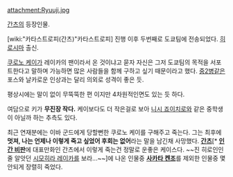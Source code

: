 attachment:Ryuuji.jpg

[[간츠]]의 등장인물.

[wiki:"카타스트로피(간츠)"카타스트로피] 진행 이후 두번째로 도쿄팀에 전송되었다. [[히로시마]] 출신.

[[쿠로노 케이]]가 레이카의 팬이라서 온 것이냐고 묻자 자신은 그저 도쿄팀의 목적을 서포트한다고 말하며 가능하면 많은 사람들을 함께 구하고 싶기 때문이라고 했다. [[중2병]]같은 포스와 날카로운 인상과는 달리 의외로 성격이 좋은 듯.

평상시에는 말이 없이 무뚝뚝한 편 이지만 4차원적인면도 있는 듯 하다.

여담으로 키가 '''무진장 작다.'''
케이보다도 더 작은걸로 보아 [[니시 죠이치로]]와 같은 중학생이 아닐까 하는 추측도 있다.

최근 연재분에는 이바 군드에게 당할뻔한 쿠로노 케이를 구해주고 죽는다. 그는 최후에
'''멋져, 나는 언제나 이렇게 죽고 싶었어 후회는 없어'''라는 말을 남긴채 사망했다. '''[[간츠]]'''[* '''[[인간 비판]]'''에 대표만화인 간츠에서 이렇게 죽는건 정말로 운좋은 케이스다. ~~진 히로인인줄 알앗던 [[시모히라 레이카]]를 보라...~~]에 나온 인물중 '''[[사카타 켄조]]'''를 제외한 인물중 몇안되게 장렬히 죽었다.
